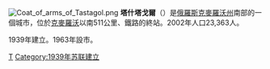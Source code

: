 {{coord|52.7833|N|87.8833|E|display=title}}
[[File:Coat_of_arms_of_Tastagol.png|right]]
'''塔什塔戈爾'''（{{lang-ru|Таштаго́л}}）是[[俄羅斯|俄羅斯]][[克麥羅沃州|克麥羅沃州]]南部的一個城市，位於[[克麥羅沃|克麥羅沃]]以南511公里、鐵路的終站。2002年人口23,363人。

1939年建立。1963年設市。

{{克麦罗沃州行政区划}}
[[Category:克麥羅沃州城市|Т]]
[[Category:1939年苏联建立|Category:1939年苏联建立]]